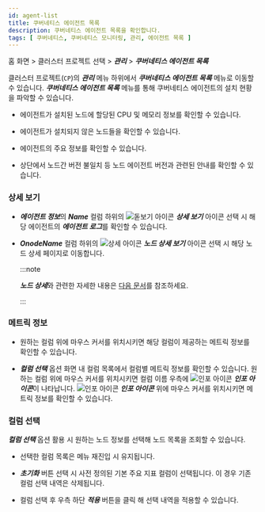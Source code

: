 ```yaml
---
id: agent-list
title: 쿠버네티스 에이전트 목록
description: 쿠버네티스 에이전트 목록을 확인합니다.
tags: [ 쿠버네티스, 쿠버네티스 모니터링, 관리, 에이전트 목록 ]
---
```


홈 화면 > 클러스터 프로젝트 선택 > ***관리*** > ***쿠버네티스 에이전트 목록***

클러스터 프로젝트(<code class='my'>CP</code>)의 ***관리*** 메뉴 하위에서 ***쿠버네티스 에이전트 목록*** 메뉴로 이동할 수 있습니다. ***쿠버네티스 에이전트 목록*** 메뉴를 통해 쿠버네티스 에이전트의 설치 현황을 파악할 수 있습니다. 

<ImgLang img='k8s-agent-list.png' desc='쿠버네티스 에이전트 목록' />

* 에이전트가 설치된 노드에 할당된 CPU 및 메모리 정보를 확인할 수 있습니다. 

* 에이전트가 설치되지 않은 노드들을 확인할 수 있습니다. 

* 에이전트의 주요 정보를 확인할 수 있습니다. 

* 상단에서 노드간 버전 불일치 등 노드 에이전트 버전과 관련된 안내를 확인할 수 있습니다.

### 상세 보기

* ***에이전트 정보***의 ***Name*** 컬럼 하위의 ![돋보기 아이콘](/img/ic-search.svg) ***상세 보기*** 아이콘 선택 시 해당 에이전트의 ***에이전트 로그***를 확인할 수 있습니다.

* ***OnodeName*** 컬럼 하위의 ![상세 아이콘](/img/ic-pageview.svg) ***노드 상세 보기*** 아이콘 선택 시 해당 노드 상세 페이지로 이동합니다. 

  :::note 

  ***노드 상세***와 관련한 자세한 내용은 [다음 문서](https://docs.whatap.io/kubernetes/resource-node-list#%EB%85%B8%EB%93%9C-%EC%83%81%EC%84%B8)를 참조하세요.

  :::

### 메트릭 정보 

* 원하는 컬럼 위에 마우스 커서를 위치시키면 해당 컬럼이 제공하는 메트릭 정보를 확인할 수 있습니다. 

* ***컬럼 선택*** 옵션 화면 내 컬럼 목록에서 컬럼별 메트릭 정보를 확인할 수 있습니다. 원하는 컬럼 위에 마우스 커서를 위치시키면 컬럼 이름 우측에 ![인포 아이콘](/img/ico-info.svg) ***인포 아이콘***이 나타납니다. ![인포 아이콘](/img/ico-info.svg) ***인포 아이콘*** 위에 마우스 커서를 위치시키면 메트릭 정보를 확인할 수 있습니다. 

### 컬럼 선택

***컬럼 선택*** 옵션 활용 시 원하는 노드 정보를 선택해 노드 목록을 조회할 수 있습니다. 

* 선택한 컬럼 목록은 메뉴 재진입 시 유지됩니다.

* ***초기화*** 버튼 선택 시 사전 정의된 기본 주요 지표 컬럼이 선택됩니다. 이 경우 기존 컬럼 선택 내역은 삭제됩니다.

* 컬럼 선택 후 우측 하단 ***적용*** 버튼을 클릭 해 선택 내역을 적용할 수 있습니다.

<!-- 

새로고침

메트릭

상세 보기

컬럼 선택

다운로드

-->